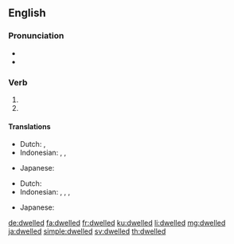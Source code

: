 ==English==

===Pronunciation===
* {{IPA|/ˈdwɛlt/|lang=en}}
* {{audio|en-us-dwelled.ogg|Audio (US)|lang=en}}

===Verb===
{{head|en|verb form}}

# {{en-simple past of|dwell}}
# {{inflection of|dwell||past|part|lang=en}}

====Translations====
{{trans-top|simple past of dwell}}
* Dutch: {{t|nl|dwaalde rond}}, {{t|nl|dwaalden rond}}
* Indonesian: {{t+|id|tinggal}}, {{t+|id|diam|alt=berdiam}}, {{t+|id|diam|alt=mendiami}}
{{trans-mid}}
* Japanese: {{t|ja|住んでいた|tr=[[すんでいた]], sunde-ita|sc=Jpan}}
{{trans-bottom}}

{{trans-top|past participle of dwell}}
* Dutch: {{t|nl|rondgedwaald}}
* Indonesian: {{t+|id|tinggal}}, {{t+|id|diam|alt=berdiam}}, {{t+|id|diam|alt=mendiami}}, {{t+|id|diam|alt=didiami}}
{{trans-mid}}
* Japanese: {{t|ja|住んでいた|tr=[[すんでいた]], sunde-ita|sc=Jpan}}
{{trans-bottom}}

[[de:dwelled]]
[[fa:dwelled]]
[[fr:dwelled]]
[[ku:dwelled]]
[[li:dwelled]]
[[mg:dwelled]]
[[ja:dwelled]]
[[simple:dwelled]]
[[sv:dwelled]]
[[th:dwelled]]